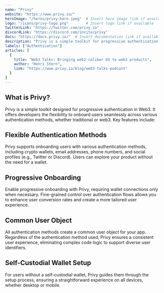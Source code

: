 ---
name: "Privy"
website: "https://www.privy.io/"
heroImage: "/heros/privy-hero.jpeg"  # Insert hero image link if available
logo: "/icons/privy-logo.png"        # Insert logo link if available
twitterLink: "https://twitter.com/privy_io"
discordLink: "https://discord.com/invite/privy"
docs: "https://docs.privy.io/"  # Insert documentation link if available
description: "Privy is a simple toolkit for progressive authentication in Web3. It empowers developers to onboard users seamlessly across traditional and web3 authentication methods"
labels: ["Authentication"]
articles: [
  {
    title: "Web3 Talks: Bringing web2-caliber UX to web3 products",
    author: "Henri Stern",
    link: "https://www.privy.io/blog/web3-talks-podcast"
  }
]
---

## What is Privy?

Privy is a simple toolkit designed for progressive authentication in Web3. It offers developers the flexibility to onboard users seamlessly across various authentication methods, whether traditional or web3. Key features include:

## Flexible Authentication Methods

Privy supports onboarding users with various authentication methods, including crypto wallets, email addresses, phone numbers, and social profiles (e.g., Twitter or Discord). Users can explore your product without the need for a wallet.

## Progressive Onboarding

Enable progressive onboarding with Privy, requiring wallet connections only when necessary. Fine-grained control over authentication flows allows you to enhance user conversion rates and create a more tailored user experience.

## Common User Object

All authentication methods create a common user object for your app. Regardless of the authentication method used, Privy ensures a consistent user experience, eliminating complex code logic to support diverse user identifiers.

## Self-Custodial Wallet Setup

For users without a self-custodial wallet, Privy guides them through the setup process, ensuring a straightforward experience on all devices, whether desktop or mobile.

